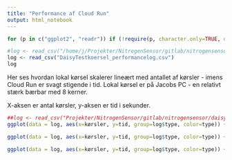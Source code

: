 ```yaml
---
title: "Performance af Cloud Run"
output: html_notebook
---
```



```r
for (p in c("ggplot2", "readr")) if (!require(p, character.only=TRUE, quietly=TRUE)) install.packages(p)

#log <- read_csv("/home/j/Projekter/NitrogenSensor/gitlab/nitrogensensor/daisy/DaisyTestkoersel_performancelog.csv")
log <- read_csv("DaisyTestkoersel_performancelog.csv")
log
```


Her ses hvordan lokal kørsel skalerer lineært med antallet af kørsler - imens Cloud Run er svagt stigende i tid.
Lokal kørsel er på Jacobs PC - en relativt stærk bærbar med 8 kerner.

X-aksen er antal kørsler, y-aksen er tid i sekunder.

```r
##log <- read_csv("Projekter/NitrogenSensor/gitlab/nitrogensensor/daisy/DaisyTestkoersel_performancelog.csv")
ggplot(data = log, aes(x=kørsler, y=tid, group=log$type, color=type)) + geom_line() + geom_point() + ggtitle("Daisysimulering for Taastrup marken")
```


```r
ggplot(data = log, aes(x=kørsler, y=tid, group=log$type, color=type)) + geom_point() + ggtitle("Daisy runs on the KU Taastrup field")  + xlab("Number of simulations") + ylab("Duration (secs)")
```

```r
ggplot(data = log, aes(x=kørsler, y=tid, group=log$type, color=type)) + geom_line() + geom_point() + ggtitle("Daisy runs on the KU Taastrup field")  + xlab("Number of simulations") + ylab("Duration (secs)")
```

